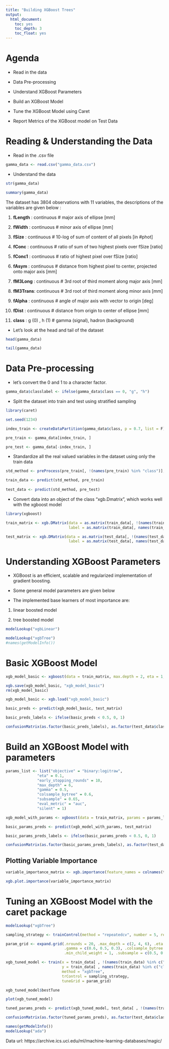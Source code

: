 ```yaml
---
title: "Building XGBoost Trees"
output:
  html_document:
    toc: yes
    toc_depth: 3
    toc_float: yes
---
```


# Agenda 

* Read in the data

* Data Pre-processing

* Understand XGBoost Parameters

* Build an XGBoost Model

* Tune the XGBoost Model using Caret

* Report Metrics of the XGBoost model on Test Data

# Reading & Understanding the Data

* Read in the .csv file

```r

gamma_data <- read.csv("gamma_data.csv")

```

* Understand the data

```r

str(gamma_data)

summary(gamma_data)

```

The dataset has 3804 observations with 11 variables, the descriptions of the variables are given below :

1) **fLength** :  continuous  # major axis of ellipse [mm]

2) **fWidth**  :   continuous  # minor axis of ellipse [mm] 

3) **fSize**   :    continuous  # 10-log of sum of content of all pixels [in #phot]

4) **fConc**   :    continuous  # ratio of sum of two highest pixels over fSize  [ratio]

5) **fConc1**  :   continuous  # ratio of highest pixel over fSize  [ratio]

6) **fAsym**   :    continuous  # distance from highest pixel to center, projected onto major axis [mm]

7) **fM3Long** :  continuous  # 3rd root of third moment along major axis  [mm] 

8) **fM3Trans**: continuous  # 3rd root of third moment along minor axis  [mm]

9) **fAlpha**  :   continuous  # angle of major axis with vector to origin [deg]

10) **fDist**  :    continuous  # distance from origin to center of ellipse [mm]

11) **class**  :    g (0) , h (1)         # gamma (signal), hadron (background)


* Let's look at the head and tail of the dataset

```r

head(gamma_data)

tail(gamma_data)

```


# Data Pre-processing

* let's convert the 0 and 1 to a character factor.
```r

gamma_data$classlabel <- ifelse(gamma_data$class == 0, "g", "h")

```

* Split the dataset into train and test using stratified sampling

```r

library(caret)

set.seed(1234)

index_train <- createDataPartition(gamma_data$class, p = 0.7, list = F)

pre_train <- gamma_data[index_train, ]

pre_test <- gamma_data[-index_train, ]

```

* Standardize all the real valued variables in the dataset using only the train data

```r

std_method <- preProcess(pre_train[, !(names(pre_train) %in% "class")], method = c("center", "scale"))

train_data <- predict(std_method, pre_train)
  
test_data <- predict(std_method, pre_test)

```

* Convert data into an object of the class "xgb.Dmatrix", which works well with the xgboost model

```r

library(xgboost)

train_matrix <- xgb.DMatrix(data = as.matrix(train_data[, !(names(train_data) %in% c("class", "classlabel"))]), 
                            label = as.matrix(train_data[, names(train_data) %in% "class"]))

test_matrix <- xgb.DMatrix(data = as.matrix(test_data[, !(names(test_data) %in% c("class", "classlabel"))]), 
                            label = as.matrix(test_data[, names(test_data) %in% "class"]))

```

# Understanding XGBoost Parameters

* XGBoost is an efficient, scalable and regularized implementation of gradient boosting.

* Some general model parameters are given below

* The implemented base learners of most importance are:

1) linear boosted model

2) tree boosted model

```r

modelLookup("xgbLinear")

```

```r

modelLookup("xgbTree")
#names(getModelInfo())

```

# Basic XGBoost Model

```r

xgb_model_basic <- xgboost(data = train_matrix, max.depth = 2, eta = 1, nthread = 2, nround = 300, objective = "binary:logistic", verbose = 1, early_stopping_rounds = 10)

xgb.save(xgb_model_basic, "xgb_model_basic")
rm(xgb_model_basic)


```

```r

xgb_model_basic <- xgb.load("xgb_model_basic")

basic_preds <- predict(xgb_model_basic, test_matrix)

basic_preds_labels <- ifelse(basic_preds < 0.5, 0, 1)

confusionMatrix(as.factor(basic_preds_labels), as.factor(test_data$class))
```



# Build an XGBoost Model with parameters

```r

params_list <- list("objective" = "binary:logitraw",
              "eta" = 0.1,
              "early_stopping_rounds" = 10,
              "max_depth" = 6,
              "gamma" = 0.5,
              "colsample_bytree" = 0.6,
              "subsample" = 0.65,
              "eval_metric" = "auc",
              "silent" = 1)

```

```r

xgb_model_with_params <- xgboost(data = train_matrix, params = params_list, nrounds = 500, early_stopping_rounds = 20)

```


```r

basic_params_preds <- predict(xgb_model_with_params, test_matrix)

basic_params_preds_labels <- ifelse(basic_params_preds < 0.5, 0, 1)

confusionMatrix(as.factor(basic_params_preds_labels), as.factor(test_data$class))

```


## Plotting Variable Importance

```r

variable_importance_matrix <- xgb.importance(feature_names = colnames(train_matrix), model = xgb_model_with_params)

xgb.plot.importance(variable_importance_matrix)

```

# Tuning an XGBoost Model with the caret package

```r

modelLookup("xgbTree")

sampling_strategy <- trainControl(method = "repeatedcv", number = 5, repeats = 2, verboseIter = F, allowParallel = T)

param_grid <- expand.grid(.nrounds = 20, .max_depth = c(2, 4, 6), .eta = c(0.1, 0.3),
                          .gamma = c(0.6, 0.5, 0.3), .colsample_bytree = c(0.6, 0.4),
                          .min_child_weight = 1, .subsample = c(0.5, 0.6, 0.9))

xgb_tuned_model <- train(x = train_data[ , !(names(train_data) %in% c("classlabel", "class"))], 
                         y = train_data[ , names(train_data) %in% c("classlabel")], 
                         method = "xgbTree",
                         trControl = sampling_strategy,
                         tuneGrid = param_grid)

xgb_tuned_model$bestTune

plot(xgb_tuned_model)

```


```r

tuned_params_preds <- predict(xgb_tuned_model, test_data[ , !(names(train_data) %in% c("classlabel", "class"))])

confusionMatrix(as.factor(tuned_params_preds), as.factor(test_data$classlabel))

```

```r
names(getModelInfo())
modelLookup("ada")
```



Data url: https://archive.ics.uci.edu/ml/machine-learning-databases/magic/

